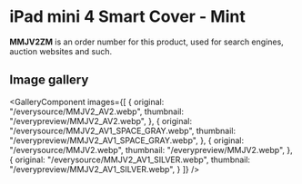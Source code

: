 
# iPad mini 4 Smart Cover - Mint

<Callout type='info' emoji='👉🏻'>**MMJV2ZM** is an order number for this product, used for search engines, auction websites and such.</Callout>

## Image gallery

<GalleryComponent
    images={[
      {
        original: "/everysource/MMJV2_AV2.webp",
        thumbnail: "/everypreview/MMJV2_AV2.webp",
      },
      {
        original: "/everysource/MMJV2_AV1_SPACE_GRAY.webp",
        thumbnail: "/everypreview/MMJV2_AV1_SPACE_GRAY.webp",
      },
      {
        original: "/everysource/MMJV2.webp",
        thumbnail: "/everypreview/MMJV2.webp",
      },
      {
        original: "/everysource/MMJV2_AV1_SILVER.webp",
        thumbnail: "/everypreview/MMJV2_AV1_SILVER.webp",
      }
    ]}
  />
